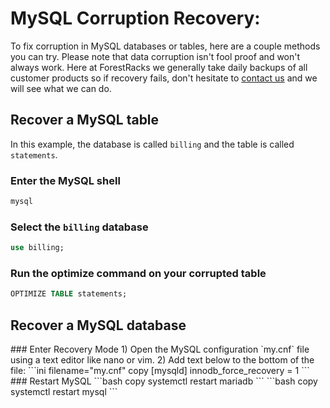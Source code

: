 
# MySQL Corruption Recovery:

To fix corruption in MySQL databases or tables, here are a couple methods you can try. Please note that data corruption isn't fool proof and won't always work. Here at ForestRacks we generally take daily backups of all customer products so if recovery fails, don't hesitate to [contact us](/about/contact-us) and we will see what we can do.

## Recover a MySQL table
In this example, the database is called `billing` and the table is called `statements`.
<Steps>
### Enter the MySQL shell
```bash
mysql
```
### Select the `billing` database
```sql
use billing;
```
### Run the optimize command on your corrupted table
```sql
OPTIMIZE TABLE statements;
```
</Steps>

## Recover a MySQL database
<Steps>
### Enter Recovery Mode
1) Open the MySQL configuration `my.cnf` file using a text editor like nano or vim.
2) Add text below to the bottom of the file:
```ini filename="my.cnf" copy
[mysqld]
innodb_force_recovery = 1
```
### Restart MySQL
<Tabs items={['MariaDB', 'MySQL']}>
  <Tab>
    ```bash copy
    systemctl restart mariadb
    ```
  </Tab>
  <Tab>
    ```bash copy
    systemctl restart mysql
    ```
  </Tab>
</Tabs>
</Steps>